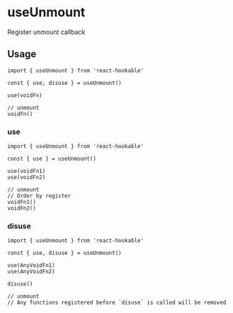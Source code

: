 # useUnmount

Register unmount callback

## Usage

```tsx
import { useUnmount } from 'react-hookable'

const { use, disuse } = useUnmount()

use(voidFn)

// unmount
voidFn()
```

### use

```tsx
import { useUnmount } from 'react-hookable'

const { use } = useUnmount()

use(voidFn1)
use(voidFn2)

// unmount
// Order by register
voidFn1()
voidFn2()
```

### disuse

```tsx
import { useUnmount } from 'react-hookable'

const { use, disuse } = useUnmount()

use(AnyVoidFn1)
use(AnyVoidFn2)

disuse()

// unmount
// Any functions registered before `disuse` is called will be removed
```
